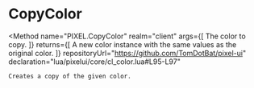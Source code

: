 
# CopyColor
<Method
	name="PIXEL.CopyColor"
	realm="client"
	args={[
		<Argument type="Color" name="color">The color to copy.</Argument>
	]}
	returns={[
		<ReturnValue type="Color">A new color instance with the same values as the original color.</ReturnValue>
	]}
	repositoryUrl="https://github.com/TomDotBat/pixel-ui"
	declaration="lua/pixelui/core/cl_color.lua#L95-L97"
>
	Creates a copy of the given color.
</Method>